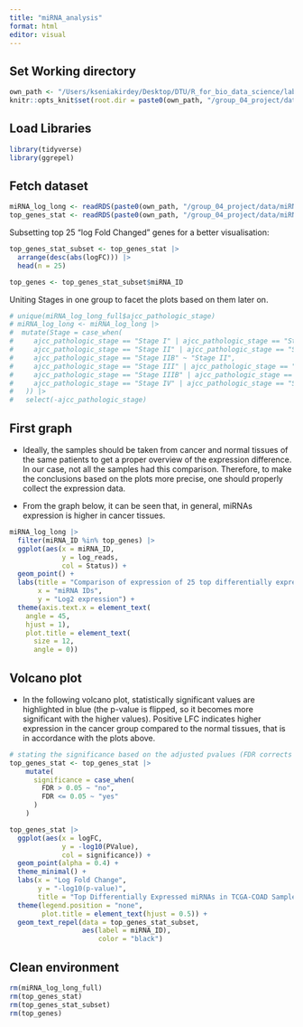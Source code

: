 ```yaml
---
title: "miRNA_analysis"
format: html
editor: visual
---
```


## Set Working directory

```r
own_path <- "/Users/kseniakirdey/Desktop/DTU/R_for_bio_data_science/lab_10_Project"
knitr::opts_knit$set(root.dir = paste0(own_path, "/group_04_project/data/"))
```

## Load Libraries

```r
library(tidyverse)
library(ggrepel)
```

## Fetch dataset

```r
miRNA_log_long <- readRDS(paste0(own_path, "/group_04_project/data/miRNA_aug.RDS"))
top_genes_stat <- readRDS(paste0(own_path, "/group_04_project/data/miRNA_top_genes_stat.RDS"))
```

Subsetting top 25 "log Fold Changed" genes for a better visualisation:

```r
top_genes_stat_subset <- top_genes_stat |>
  arrange(desc(abs(logFC))) |>
  head(n = 25)

top_genes <- top_genes_stat_subset$miRNA_ID
```

Uniting Stages in one group to facet the plots based on them later on.

```r
# unique(miRNA_log_long_full$ajcc_pathologic_stage)
# miRNA_log_long <- miRNA_log_long |>
#  mutate(Stage = case_when(
#     ajcc_pathologic_stage == "Stage I" | ajcc_pathologic_stage == "Stage IA" ~ "Stage I",
#     ajcc_pathologic_stage == "Stage II" | ajcc_pathologic_stage == "Stage IIA" |
#     ajcc_pathologic_stage == "Stage IIB" ~ "Stage II",
#     ajcc_pathologic_stage == "Stage III" | ajcc_pathologic_stage == "Stage IIIA" |
#     ajcc_pathologic_stage == "Stage IIIB" | ajcc_pathologic_stage == "Stage IIIC" ~ "Stage III",
#     ajcc_pathologic_stage == "Stage IV" | ajcc_pathologic_stage == "Stage IVB" ~ "Stage IV"
#   )) |>
#   select(-ajcc_pathologic_stage)
```

## First graph

-   Ideally, the samples should be taken from cancer and normal tissues of the same patients to get a proper overview of the expression difference. In our case, not all the samples had this comparison. Therefore, to make the conclusions based on the plots more precise, one should properly collect the expression data.

-   From the graph below, it can be seen that, in general, miRNAs expression is higher in cancer tissues.

```r
miRNA_log_long |>
  filter(miRNA_ID %in% top_genes) |>
  ggplot(aes(x = miRNA_ID,
             y = log_reads,
             col = Status)) +
  geom_point() +
  labs(title = "Comparison of expression of 25 top differentially expressed miRNAs \nbetween cancer and normal TCGA samples", color = "Tissue Type",
       x = "miRNA IDs",
       y = "Log2 expression") +
  theme(axis.text.x = element_text(
    angle = 45,
    hjust = 1),
    plot.title = element_text(
      size = 12, 
      angle = 0))
```

## Volcano plot

-   In the following volcano plot, statistically significant values are highlighted in blue (the p-value is flipped, so it becomes more significant with the higher values). Positive LFC indicates higher expression in the cancer group compared to the normal tissues, that is in accordance with the plots above.

```r
# stating the significance based on the adjusted pvalues (FDR corrects for multiple comparisons)
top_genes_stat <- top_genes_stat |>
    mutate(
      significance = case_when(
        FDR > 0.05 ~ "no",
        FDR <= 0.05 ~ "yes"
      )
    )
```

```r
top_genes_stat |> 
  ggplot(aes(x = logFC,
             y = -log10(PValue),
             col = significance)) +
  geom_point(alpha = 0.4) +
  theme_minimal() +
  labs(x = "Log Fold Change",
       y = "-log10(p-value)",
       title = "Top Differentially Expressed miRNAs in TCGA-COAD Samples") +
  theme(legend.position = "none",
        plot.title = element_text(hjust = 0.5)) +
  geom_text_repel(data = top_genes_stat_subset,
                  aes(label = miRNA_ID),
                      color = "black")
```

## Clean environment

```r
rm(miRNA_log_long_full)
rm(top_genes_stat)
rm(top_genes_stat_subset)
rm(top_genes)
```
